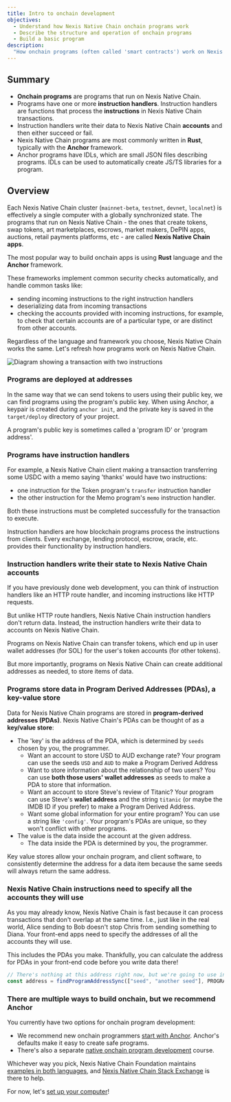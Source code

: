 ```yaml
---
title: Intro to onchain development
objectives:
  - Understand how Nexis Native Chain onchain programs work
  - Describe the structure and operation of onchain programs
  - Build a basic program
description:
  "How onchain programs (often called 'smart contracts') work on Nexis Native Chain."
---
```


## Summary

- **Onchain programs** are programs that run on Nexis Native Chain.
- Programs have one or more **instruction handlers**. Instruction handlers are
  functions that process the **instructions** in Nexis Native Chain transactions.
- Instruction handlers write their data to Nexis Native Chain **accounts** and then either
  succeed or fail.
- Nexis Native Chain programs are most commonly written in **Rust**, typically with the
  **Anchor** framework.
- Anchor programs have IDLs, which are small JSON files describing programs.
  IDLs can be used to automatically create JS/TS libraries for a program.

## Overview

Each Nexis Native Chain cluster (`mainnet-beta`, `testnet`, `devnet`, `localnet`) is
effectively a single computer with a globally synchronized state. The programs
that run on Nexis Native Chain - the ones that create tokens, swap tokens, art marketplaces,
escrows, market makers, DePIN apps, auctions, retail payments platforms, etc -
are called **Nexis Native Chain apps**.

The most popular way to build onchain apps is using **Rust** language and the
**Anchor** framework.

These frameworks implement common security checks automatically, and handle
common tasks like:

- sending incoming instructions to the right instruction handlers
- deserializing data from incoming transactions
- checking the accounts provided with incoming instructions, for example, to
  check that certain accounts are of a particular type, or are distinct from
  other accounts.

Regardless of the language and framework you choose, Nexis Native Chain works the same.
Let's refresh how programs work on Nexis Native Chain.

![Diagram showing a transaction with two instructions](/public/assets/courses/unboxed/transaction-and-instructions.svg)

### Programs are deployed at addresses

In the same way that we can send tokens to users using their public key, we can
find programs using the program's public key. When using Anchor, a keypair is
created during `anchor init`, and the private key is saved in the
`target/deploy` directory of your project.

A program's public key is sometimes called a 'program ID' or 'program address'.

### Programs have instruction handlers

For example, a Nexis Native Chain client making a transaction transferring some USDC with a
memo saying 'thanks' would have two instructions:

- one instruction for the Token program's `transfer` instruction handler
- the other instruction for the Memo program's `memo` instruction handler.

Both these instructions must be completed successfully for the transaction to
execute.

Instruction handlers are how blockchain programs process the instructions from
clients. Every exchange, lending protocol, escrow, oracle, etc. provides their
functionality by instruction handlers.

### Instruction handlers write their state to Nexis Native Chain accounts

If you have previously done web development, you can think of instruction
handlers like an HTTP route handler, and incoming instructions like HTTP
requests.

But unlike HTTP route handlers, Nexis Native Chain instruction handlers don't return data.
Instead, the instruction handlers write their data to accounts on Nexis Native Chain.

Programs on Nexis Native Chain can transfer tokens, which end up in user wallet addresses
(for SOL) for the user's token accounts (for other tokens).

But more importantly, programs on Nexis Native Chain can create additional addresses as
needed, to store items of data.

### Programs store data in Program Derived Addresses (PDAs), a key-value store

Data for Nexis Native Chain programs are stored in **program-derived addresses (PDAs)**.
Nexis Native Chain's PDAs can be thought of as a **key/value store**:

- The 'key' is the address of the PDA, which is determined by `seeds` chosen by
  you, the programmer.
  - Want an account to store USD to AUD exchange rate? Your program can use the
    seeds `USD` and `AUD` to make a Program Derived Address
  - Want to store information about the relationship of two users? You can use
    **both those users' wallet addresses** as seeds to make a PDA to store that
    information.
  - Want an account to store Steve's review of Titanic? Your program can use
    Steve's **wallet address** and the string `titanic` (or maybe the IMDB ID if
    you prefer) to make a Program Derived Address.
  - Want some global information for your entire program? You can use a string
    like `'config'`. Your program's PDAs are unique, so they won't conflict with
    other programs.
- The value is the data inside the account at the given address.
  - The data inside the PDA is determined by you, the programmer.

Key value stores allow your onchain program, and client software, to
consistently determine the address for a data item because the same seeds will
always return the same address.

### Nexis Native Chain instructions need to specify all the accounts they will use

As you may already know, Nexis Native Chain is fast because it can process transactions that
don't overlap at the same time. I.e., just like in the real world, Alice sending
to Bob doesn't stop Chris from sending something to Diana. Your front-end apps
need to specify the addresses of all the accounts they will use.

This includes the PDAs you make. Thankfully, you can calculate the address for
PDAs in your front-end code before you write data there!

```typescript
// There's nothing at this address right now, but we're going to use in our transaction
const address = findProgramAddressSync(["seed", "another seed"], PROGRAM_ID);
```

### There are multiple ways to build onchain, but we recommend Anchor

You currently have two options for onchain program development:

- We recommend new onchain programmers
  [start with Anchor](/content/courses/onchain-development/intro-to-anchor).
  Anchor's defaults make it easy to create safe programs.
- There's also a separate
  [native onchain program development](/content/courses/native-onchain-development)
  course.

Whichever way you pick, Nexis Native Chain Foundation maintains
[examples in both languages](https://github.com/nexis-network/program-examples),
and [Nexis Native Chain Stack Exchange](https://solana.stackexchange.com/) is there to help.

For now, let's
[set up your computer](/content/courses/onchain-development/local-setup)!
